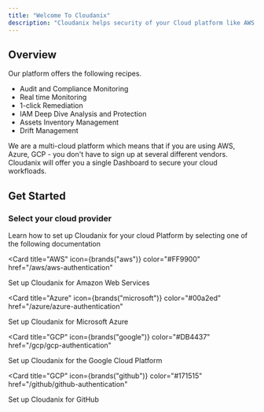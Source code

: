 ```yaml
---
title: "Welcome To Cloudanix"
description: "Cloudanix helps security of your Cloud platform like AWS, GCP, Azure or Github."
---
```


## Overview

Our platform offers the following recipes.

- Audit and Compliance Monitoring
- Real time Monitoring
- 1-click Remediation
- IAM Deep Dive Analysis and Protection
- Assets Inventory Management
- Drift Management

We are a multi-cloud platform which means that if you are using AWS, Azure, GCP - you don't have to sign up at several different vendors. Cloudanix will offer you a single Dashboard to secure your cloud workfloads.

## Get Started

### Select your cloud provider

Learn how to set up Cloudanix for your cloud Platform by selecting one of the following documentation

<Card
  title="AWS"
  icon={brands("aws")}
  color="#FF9900"
  href="/aws/aws-authentication"
>
  Set up Cloudanix for Amazon Web Services
</Card>

<Card
  title="Azure"
  icon={brands("microsoft")}
  color="#00a2ed"
  href="/azure/azure-authentication"
>
  Set up Cloudanix for Microsoft Azure
</Card>

<Card
  title="GCP"
  icon={brands("google")}
  color="#DB4437"
  href="/gcp/gcp-authentication"
>
  Set up Cloudanix for the Google Cloud Platform
</Card>

<Card
  title="GCP"
  icon={brands("github")}
  color="#171515"
  href="/github/github-authentication"
>
  Set up Cloudanix for GitHub
</Card>
